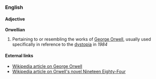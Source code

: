===English===

====Adjective====
'''Orwellian'''

# Pertaining to or resembling the works of [[George Orwell]], usually used specifically in reference to the [[dystopia]] in ''1984''

====External links====

* [[w:George Orwell|Wikipedia article on George Orwell]]
* [[w:Nineteen_Eighty-Four|Wikipedia article on Orwell's novel Nineteen Eighty-Four]]